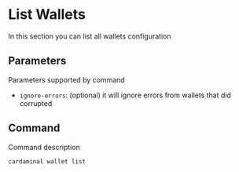 # List Wallets

In this section you can list all wallets configuration

## Parameters

Parameters supported by command

- `ignore-errors`: (optional) it will ignore errors from wallets that did corrupted

## Command

Command description

```sh
cardaminal wallet list
```

